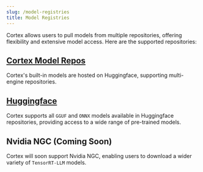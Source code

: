 ```yaml
---
slug: /model-registries
title: Model Registries
---
```



Cortex allows users to pull models from multiple repositories, offering flexibility and extensive model access. Here are the supported repositories:

## [Cortex Model Repos](/docs/hub/cortex-hub)
Cortex's built-in models are hosted on Huggingface, supporting multi-engine repositories.

## [Huggingface](/docs/hub/hugging-face)
Cortex supports all `GGUF` and `ONNX` models available in Huggingface repositories, providing access to a wide range of pre-trained models.
## Nvidia NGC (Coming Soon)
Cortex will soon support Nvidia NGC, enabling users to download a wider variety of `TensorRT-LLM` models.
